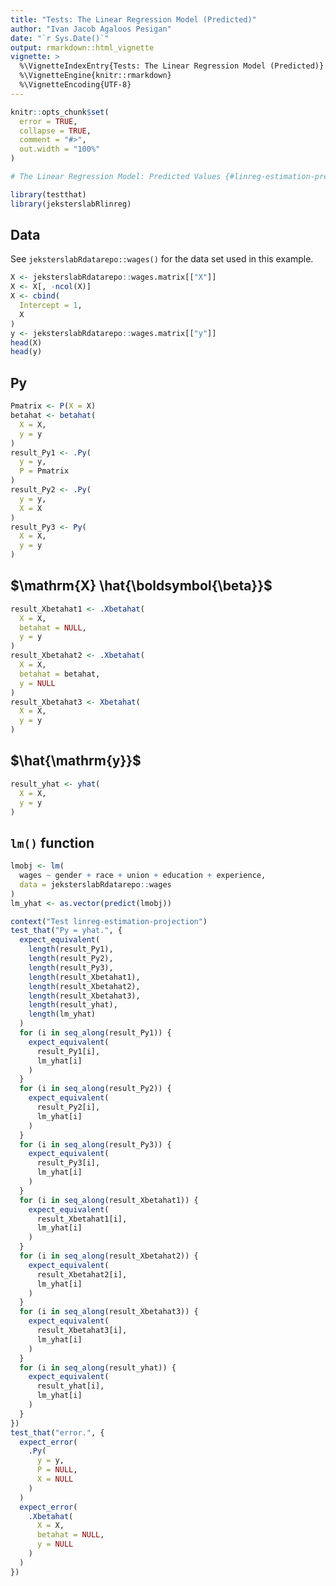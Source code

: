 ```yaml
---
title: "Tests: The Linear Regression Model (Predicted)"
author: "Ivan Jacob Agaloos Pesigan"
date: "`r Sys.Date()`"
output: rmarkdown::html_vignette
vignette: >
  %\VignetteIndexEntry{Tests: The Linear Regression Model (Predicted)}
  %\VignetteEngine{knitr::rmarkdown}
  %\VignetteEncoding{UTF-8}
---
```



```r
knitr::opts_chunk$set(
  error = TRUE,
  collapse = TRUE,
  comment = "#>",
  out.width = "100%"
)
```




```r
# The Linear Regression Model: Predicted Values {#linreg-estimation-predicted-example}
```



```r
library(testthat)
library(jeksterslabRlinreg)
```


## Data

See `jeksterslabRdatarepo::wages()` for the data set used in this example.


```r
X <- jeksterslabRdatarepo::wages.matrix[["X"]]
X <- X[, -ncol(X)]
X <- cbind(
  Intercept = 1,
  X
)
y <- jeksterslabRdatarepo::wages.matrix[["y"]]
head(X)
head(y)
```


## $\mathrm{Py}$


```r
Pmatrix <- P(X = X)
betahat <- betahat(
  X = X,
  y = y
)
result_Py1 <- .Py(
  y = y,
  P = Pmatrix
)
result_Py2 <- .Py(
  y = y,
  X = X
)
result_Py3 <- Py(
  X = X,
  y = y
)
```


## $\mathrm{X} \hat{\boldsymbol{\beta}}$


```r
result_Xbetahat1 <- .Xbetahat(
  X = X,
  betahat = NULL,
  y = y
)
result_Xbetahat2 <- .Xbetahat(
  X = X,
  betahat = betahat,
  y = NULL
)
result_Xbetahat3 <- Xbetahat(
  X = X,
  y = y
)
```


## $\hat{\mathrm{y}}$


```r
result_yhat <- yhat(
  X = X,
  y = y
)
```


## `lm()` function


```r
lmobj <- lm(
  wages ~ gender + race + union + education + experience,
  data = jeksterslabRdatarepo::wages
)
lm_yhat <- as.vector(predict(lmobj))
```




```r
context("Test linreg-estimation-projection")
test_that("Py = yhat.", {
  expect_equivalent(
    length(result_Py1),
    length(result_Py2),
    length(result_Py3),
    length(result_Xbetahat1),
    length(result_Xbetahat2),
    length(result_Xbetahat3),
    length(result_yhat),
    length(lm_yhat)
  )
  for (i in seq_along(result_Py1)) {
    expect_equivalent(
      result_Py1[i],
      lm_yhat[i]
    )
  }
  for (i in seq_along(result_Py2)) {
    expect_equivalent(
      result_Py2[i],
      lm_yhat[i]
    )
  }
  for (i in seq_along(result_Py3)) {
    expect_equivalent(
      result_Py3[i],
      lm_yhat[i]
    )
  }
  for (i in seq_along(result_Xbetahat1)) {
    expect_equivalent(
      result_Xbetahat1[i],
      lm_yhat[i]
    )
  }
  for (i in seq_along(result_Xbetahat2)) {
    expect_equivalent(
      result_Xbetahat2[i],
      lm_yhat[i]
    )
  }
  for (i in seq_along(result_Xbetahat3)) {
    expect_equivalent(
      result_Xbetahat3[i],
      lm_yhat[i]
    )
  }
  for (i in seq_along(result_yhat)) {
    expect_equivalent(
      result_yhat[i],
      lm_yhat[i]
    )
  }
})
test_that("error.", {
  expect_error(
    .Py(
      y = y,
      P = NULL,
      X = NULL
    )
  )
  expect_error(
    .Xbetahat(
      X = X,
      betahat = NULL,
      y = NULL
    )
  )
})
```

